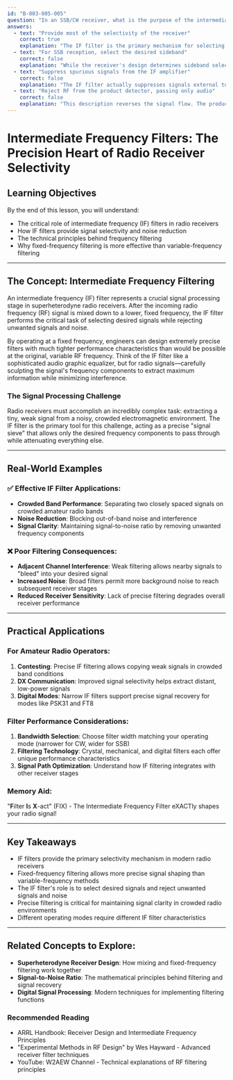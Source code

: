 ```yaml
---
id: "B-003-005-005"
question: "In an SSB/CW receiver, what is the purpose of the intermediate frequency (IF) filter?"
answers:
  - text: "Provide most of the selectivity of the receiver"
    correct: true
    explanation: "The IF filter is the primary mechanism for selecting desired signals and rejecting unwanted signals in the receiver's signal processing chain. By operating at a fixed frequency, the IF filter can be precisely designed to provide narrow bandwidth, high rejection of adjacent signals, and excellent signal-to-noise performance without the complexity of implementing such filtering at the original RF frequency."
  - text: "For SSB reception, select the desired sideband"
    correct: false
    explanation: "While the receiver's design determines sideband selection, this is typically done by the product detector or BFO (Beat Frequency Oscillator), not the IF filter. The IF filter's primary role is signal selectivity and noise reduction, not sideband selection."
  - text: "Suppress spurious signals from the IF amplifier"
    correct: false
    explanation: "The IF filter actually suppresses signals external to the desired signal, not signals generated by the IF amplifier. Its purpose is to provide receiver selectivity by removing unwanted signals, interference, and noise before they reach subsequent stages of signal processing."
  - text: "Reject RF from the product detector, passing only audio"
    correct: false
    explanation: "This description reverses the signal flow. The product detector converts IF signals to audio, while the IF filter operates before the product detector to select and shape the incoming RF signal. The filter works to clean up signals before they reach the product detector, not after."
---
```


# Intermediate Frequency Filters: The Precision Heart of Radio Receiver Selectivity

## Learning Objectives
By the end of this lesson, you will understand:
- The critical role of intermediate frequency (IF) filters in radio receivers
- How IF filters provide signal selectivity and noise reduction
- The technical principles behind frequency filtering
- Why fixed-frequency filtering is more effective than variable-frequency filtering

---

## The Concept: Intermediate Frequency Filtering

An intermediate frequency (IF) filter represents a crucial signal processing stage in superheterodyne radio receivers. After the incoming radio frequency (RF) signal is mixed down to a lower, fixed frequency, the IF filter performs the critical task of selecting desired signals while rejecting unwanted signals and noise.

By operating at a fixed frequency, engineers can design extremely precise filters with much tighter performance characteristics than would be possible at the original, variable RF frequency. Think of the IF filter like a sophisticated audio graphic equalizer, but for radio signals—carefully sculpting the signal's frequency components to extract maximum information while minimizing interference.

### The Signal Processing Challenge

Radio receivers must accomplish an incredibly complex task: extracting a tiny, weak signal from a noisy, crowded electromagnetic environment. The IF filter is the primary tool for this challenge, acting as a precise "signal sieve" that allows only the desired frequency components to pass through while attenuating everything else.

---

## Real-World Examples

### ✅ Effective IF Filter Applications:
- **Crowded Band Performance**: Separating two closely spaced signals on crowded amateur radio bands
- **Noise Reduction**: Blocking out-of-band noise and interference
- **Signal Clarity**: Maintaining signal-to-noise ratio by removing unwanted frequency components

### ❌ Poor Filtering Consequences:
- **Adjacent Channel Interference**: Weak filtering allows nearby signals to "bleed" into your desired signal
- **Increased Noise**: Broad filters permit more background noise to reach subsequent receiver stages
- **Reduced Receiver Sensitivity**: Lack of precise filtering degrades overall receiver performance

---

## Practical Applications

### For Amateur Radio Operators:
1. **Contesting**: Precise IF filtering allows copying weak signals in crowded band conditions
2. **DX Communication**: Improved signal selectivity helps extract distant, low-power signals
3. **Digital Modes**: Narrow IF filters support precise signal recovery for modes like PSK31 and FT8

### Filter Performance Considerations:
1. **Bandwidth Selection**: Choose filter width matching your operating mode (narrower for CW, wider for SSB)
2. **Filtering Technology**: Crystal, mechanical, and digital filters each offer unique performance characteristics
3. **Signal Path Optimization**: Understand how IF filtering integrates with other receiver stages

### Memory Aid:
"**F**ilter **I**s **X**-act" (FIX) - The Intermediate Frequency Filter eXACTly shapes your radio signal!

---

## Key Takeaways

- IF filters provide the primary selectivity mechanism in modern radio receivers
- Fixed-frequency filtering allows more precise signal shaping than variable-frequency methods
- The IF filter's role is to select desired signals and reject unwanted signals and noise
- Precise filtering is critical for maintaining signal clarity in crowded radio environments
- Different operating modes require different IF filter characteristics

---

## Related Concepts to Explore:
- **Superheterodyne Receiver Design**: How mixing and fixed-frequency filtering work together
- **Signal-to-Noise Ratio**: The mathematical principles behind filtering and signal recovery
- **Digital Signal Processing**: Modern techniques for implementing filtering functions

### Recommended Reading
- ARRL Handbook: Receiver Design and Intermediate Frequency Principles
- "Experimental Methods in RF Design" by Wes Hayward - Advanced receiver filter techniques
- YouTube: W2AEW Channel - Technical explanations of RF filtering principles